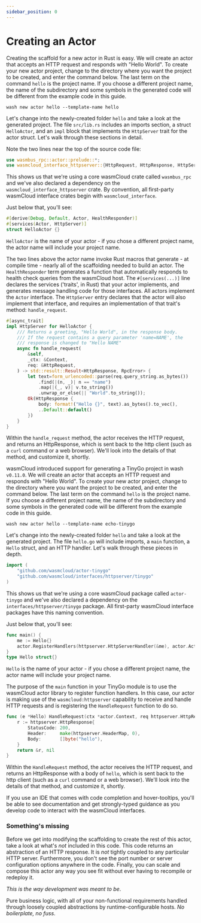```yaml
---
sidebar_position: 0
---
```



# Creating an Actor

<Tabs>
  <TabItem value="rust" label="Rust" default>

Creating the scaffold for a new actor in Rust is easy. We will create an actor that accepts an HTTP request and responds with "Hello World". To create your new actor project, change to the directory where you want the project to be created, and enter the command below. The last term on the command `hello` is the project name. If you choose a different project name, the name of the subdirectory and some symbols in the generated code will be different from the example code in this guide.

```shell
wash new actor hello --template-name hello
```

Let's change into the newly-created folder `hello` and take a look at the generated project. The file `src/lib.rs` includes an imports section, a struct `HelloActor`, and an `impl` block that implements the `HttpServer` trait for the actor struct. Let's walk through these sections in detail.

Note the two lines near the top of the source code file:

```rust
use wasmbus_rpc::actor::prelude::*;
use wasmcloud_interface_httpserver::{HttpRequest, HttpResponse, HttpServer, HttpServerReceiver};
```

This shows us that we're using a core wasmCloud crate called `wasmbus_rpc` and we've also declared a dependency on the `wasmcloud_interface_httpserver` crate. By convention, all first-party wasmCloud interface crates begin with `wasmcloud_interface`.

Just below that, you'll see:

```rust
#[derive(Debug, Default, Actor, HealthResponder)]
#[services(Actor, HttpServer)]
struct HelloActor {}
```

`HelloActor` is the name of your actor - if you chose a different project name, the actor name will include your project name.

The two lines above the actor name invoke Rust macros that generate - at compile time - nearly all of the scaffolding needed to build an actor. The `HealthResponder` term generates a function that automatically responds to health check queries from the wasmCloud host. The `#[services(...)]` line declares the services ('traits', in Rust) that your actor implements, and generates message handling code for those interfaces. All actors implement the `Actor` interface. The `HttpServer` entry declares that the actor will also implement that interface, and requires an implementation of that trait's method: `handle_request`.

```rust
#[async_trait]
impl HttpServer for HelloActor {
    /// Returns a greeting, "Hello World", in the response body.
    /// If the request contains a query parameter 'name=NAME', the
    /// response is changed to "Hello NAME"
    async fn handle_request(
        &self,
        _ctx: &Context,
        req: &HttpRequest,
    ) -> std::result::Result<HttpResponse, RpcError> {
        let text=form_urlencoded::parse(req.query_string.as_bytes())
            .find(|(n, _)| n == "name")
            .map(|(_, v)| v.to_string())
            .unwrap_or_else(|| "World".to_string());
        Ok(HttpResponse {
            body: format!("Hello {}", text).as_bytes().to_vec(),
            ..Default::default()
        })
    }
}
```

Within the `handle_request` method, the actor receives the HTTP request, and returns an HttpResponse, which is sent back to the http client (such as a `curl` command or a web browser). We'll look into the details of that method, and customize it, shortly.

  </TabItem>
  <TabItem value="tinygo" label="TinyGo" default>

wasmCloud introduced support for generating a TinyGo project in wash `v0.11.0`. We will create an actor that accepts an HTTP request and responds with "Hello World". To create your new actor project, change to the directory where you want the project to be created, and enter the command below. The last term on the command `hello` is the project name. If you choose a different project name, the name of the subdirectory and some symbols in the generated code will be different from the example code in this guide.

```shell
wash new actor hello --template-name echo-tinygo
```

Let's change into the newly-created folder `hello` and take a look at the generated project. The file `hello.go` will include imports, a `main` function, a `Hello` struct, and an HTTP handler. Let's walk through these pieces in depth.

```go
import (
	"github.com/wasmcloud/actor-tinygo"
	"github.com/wasmcloud/interfaces/httpserver/tinygo"
)
```

This shows us that we're using a core wasmCloud package called `actor-tinygo` and we've also declared a dependency on the `interfaces/httpserver/tinygo` package. All first-party wasmCloud interface packages have this naming convention.

Just below that, you'll see:

```go
func main() {
	me := Hello{}
	actor.RegisterHandlers(httpserver.HttpServerHandler(&me), actor.ActorHandler(&me))
}
type Hello struct{}
```

`Hello` is the name of your actor - if you chose a different project name, the actor name will include your project name.

The purpose of the `main` function in your TinyGo module is to use the wasmCloud actor library to register function handlers. In this case, our actor is making use of the `wasmcloud:httpserver` capability to receive and handle HTTP requests and is registering the `HandleRequest` function to do so.

```go
func (e *Hello) HandleRequest(ctx *actor.Context, req httpserver.HttpRequest) (*httpserver.HttpResponse, error) {
	r := httpserver.HttpResponse{
		StatusCode: 200,
		Header:     make(httpserver.HeaderMap, 0),
		Body:       []byte("hello"),
	}
	return &r, nil
}
```

Within the `HandleRequest` method, the actor receives the HTTP request, and returns an HttpResponse with a body of `hello`, which is sent back to the http client (such as a `curl` command or a web browser). We'll look into the details of that method, and customize it, shortly.

  </TabItem>
</Tabs>
If you use an IDE that comes with code completion and hover-tooltips, you'll be able to see documentation and get strongly-typed guidance as you develop code to interact with the wasmCloud interfaces.

### Something's missing

Before we get into modifying the scaffolding to create the rest of this actor, take a look at what's _not_ included in this code. This code returns an abstraction of an HTTP response. It is _not_ tightly coupled to any particular HTTP server. Furthermore, you don't see the port number or server configuration options anywhere in the code. Finally, you can scale and compose this actor any way you see fit without ever having to recompile or redeploy it.

_This is the way development was meant to be_.

Pure business logic, with all of your non-functional requirements handled through loosely coupled abstractions by runtime-configurable hosts. _No boilerplate, no fuss_.
